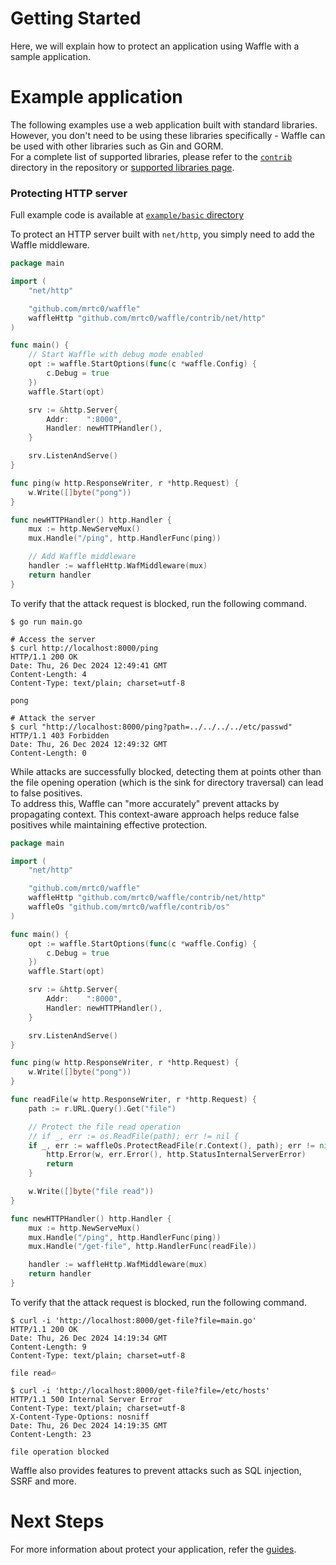 # Getting Started

Here, we will explain how to protect an application using Waffle with a sample application.

# Example application

The following examples use a web application built with standard libraries. However, you don't need to be using these libraries specifically - Waffle can be used with other libraries such as Gin and GORM.  
For a complete list of supported libraries, please refer to the [`contrib`](https://github.com/sitebatch/waffle-go/tree/main/contrib) directory in the repository or [supported libraries page](/guides/support-libraries).

### Protecting HTTP server

Full example code is available at [`example/basic` directory](https://github.com/sitebatch/waffle-go/tree/main/example/basic)

To protect an HTTP server built with `net/http`, you simply need to add the Waffle middleware.

```go
package main

import (
	"net/http"

	"github.com/mrtc0/waffle"
	waffleHttp "github.com/mrtc0/waffle/contrib/net/http"
)

func main() {
    // Start Waffle with debug mode enabled
	opt := waffle.StartOptions(func(c *waffle.Config) {
		c.Debug = true
	})
	waffle.Start(opt)

	srv := &http.Server{
		Addr:    ":8000",
		Handler: newHTTPHandler(),
	}

	srv.ListenAndServe()
}

func ping(w http.ResponseWriter, r *http.Request) {
	w.Write([]byte("pong"))
}

func newHTTPHandler() http.Handler {
	mux := http.NewServeMux()
	mux.Handle("/ping", http.HandlerFunc(ping))

    // Add Waffle middleware
	handler := waffleHttp.WafMiddleware(mux)
	return handler
}
```

To verify that the attack request is blocked, run the following command.

```shell
$ go run main.go

# Access the server
$ curl http://localhost:8000/ping
HTTP/1.1 200 OK
Date: Thu, 26 Dec 2024 12:49:41 GMT
Content-Length: 4
Content-Type: text/plain; charset=utf-8

pong

# Attack the server
$ curl "http://localhost:8000/ping?path=../../../../etc/passwd"
HTTP/1.1 403 Forbidden
Date: Thu, 26 Dec 2024 12:49:32 GMT
Content-Length: 0
```

While attacks are successfully blocked, detecting them at points other than the file opening operation (which is the sink for directory traversal) can lead to false positives.  
To address this, Waffle can "more accurately" prevent attacks by propagating context. This context-aware approach helps reduce false positives while maintaining effective protection.

```go
package main

import (
	"net/http"

	"github.com/mrtc0/waffle"
	waffleHttp "github.com/mrtc0/waffle/contrib/net/http"
	waffleOs "github.com/mrtc0/waffle/contrib/os"
)

func main() {
	opt := waffle.StartOptions(func(c *waffle.Config) {
		c.Debug = true
	})
	waffle.Start(opt)

	srv := &http.Server{
		Addr:    ":8000",
		Handler: newHTTPHandler(),
	}

	srv.ListenAndServe()
}

func ping(w http.ResponseWriter, r *http.Request) {
	w.Write([]byte("pong"))
}

func readFile(w http.ResponseWriter, r *http.Request) {
	path := r.URL.Query().Get("file")

    // Protect the file read operation
	// if _, err := os.ReadFile(path); err != nil {
	if _, err := waffleOs.ProtectReadFile(r.Context(), path); err != nil {
		http.Error(w, err.Error(), http.StatusInternalServerError)
		return
	}

	w.Write([]byte("file read"))
}

func newHTTPHandler() http.Handler {
	mux := http.NewServeMux()
	mux.Handle("/ping", http.HandlerFunc(ping))
	mux.Handle("/get-file", http.HandlerFunc(readFile))

	handler := waffleHttp.WafMiddleware(mux)
	return handler
}
```

To verify that the attack request is blocked, run the following command.

```shell
$ curl -i 'http://localhost:8000/get-file?file=main.go'
HTTP/1.1 200 OK
Date: Thu, 26 Dec 2024 14:19:34 GMT
Content-Length: 9
Content-Type: text/plain; charset=utf-8

file read⏎

$ curl -i 'http://localhost:8000/get-file?file=/etc/hosts'
HTTP/1.1 500 Internal Server Error
Content-Type: text/plain; charset=utf-8
X-Content-Type-Options: nosniff
Date: Thu, 26 Dec 2024 14:19:35 GMT
Content-Length: 23

file operation blocked
```

Waffle also provides features to prevent attacks such as SQL injection, SSRF and more.

# Next Steps

For more information about protect your application, refer the [guides](/guides/http-server).